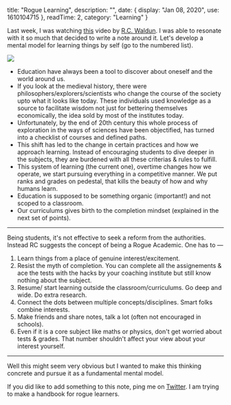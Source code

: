 
  title: "Rogue Learning",
  description: "",
  date: {
    display: "Jan 08, 2020",
    use: 1610104715
  },
  readTime: 2,
  category: "Learning"
}


Last week, I was watching [this](https://www.youtube.com/watch?v=B8izRLUdEPA&t=864s) video by [R.C. Waldun](https://rcwaldun.com/). 
I was able to resonate with it so much that decided to write a note around it. Let's develop a mental model for learning things 
by self (go to the numbered list).

![](/rogueacademic/rogue.png)

- Education have always been a tool to discover about oneself and the world around us.
- If you look at the medieval history, there were philosophers/explorers/scientists who
change the course of the society upto what it looks like today. These individuals
used knowledge as a source to facilitate wisdom not just for bettering themselves economically, 
the idea sold by most of the institutes today.
- Unfortunately, by the end of 20th century this whole process of exploration in the ways of 
sciences have been objectified, has turned into a checklist of courses and defined paths.
- This shift has led to the change in certain practices and how we approach learning. 
Instead of encouraging students to dive deeper in the subjects, they are burdened with all 
these criterias & rules to fulfill.
- This system of learning (the current one), overtime changes how we operate, we start pursuing 
everything in a competitive manner. We put ranks and grades on pedestal, that kills the beauty 
of how and why humans learn.
- Education is supposed to be something organic (important!) and not scoped to a classroom.
- Our curriculums gives birth to the completion mindset (explained in the next set of points).        

-----

Being students, it's not effective to seek a reform from the authorities. Instead RC 
suggests the concept of being a Rogue Academic. One has to —    
1. Learn things from a place of genuine interest/excitement.
2. Resist the myth of completion. You can complete all the assignements & 
ace the tests with the hacks by your coaching institute but still know nothing
about the subject.
3. Resume/ start learning outside the classroom/curriculums. Go deep and wide. Do extra research.
4. Connect the dots between multiple concepts/disciplines. Smart folks combine interests.
5. Make friends and share notes, talk a lot (often not encouraged in schools).
6. Even if it is a core subject like maths or physics, don't get worried about tests & grades. That number shouldn't affect your view about your interest yourself.

--------

Well this might seem very obvious but I wanted to make this thinking concrete and pursue 
it as a fundamental mental model.     

If you did like to add something to this note, ping me on [Twitter](https://twitter.com/novadigvijay). 
I am trying to make a handbook for rogue learners.